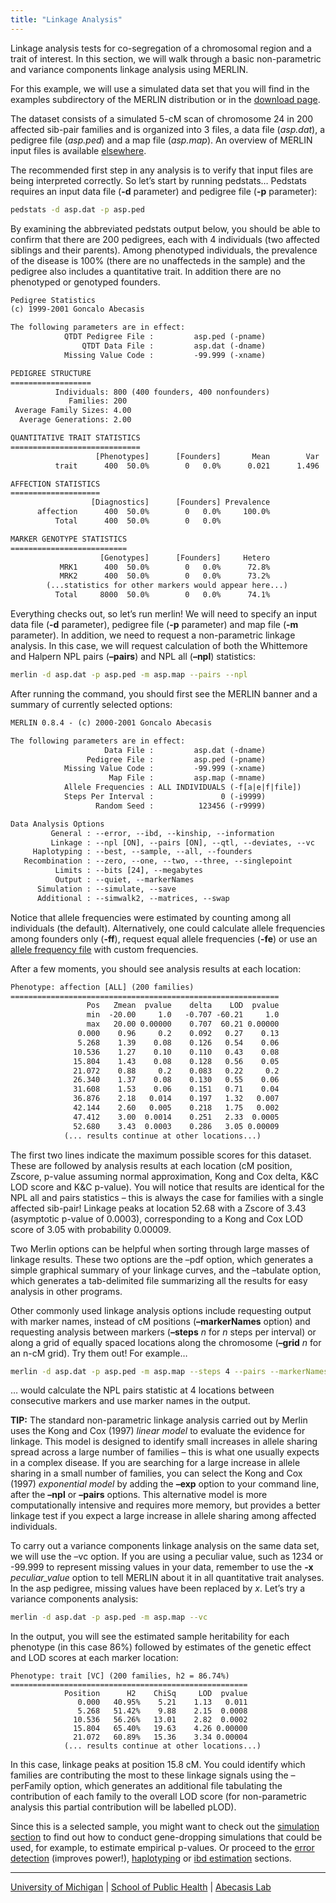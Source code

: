 ```yaml
---
title: "Linkage Analysis"
---
```


Linkage analysis tests for co-segregation of a chromosomal region and a trait of interest. In this section, we will walk through a basic non-parametric and variance components linkage analysis using MERLIN.

For this example, we will use a simulated data set that you will find in the examples subdirectory of the MERLIN distribution or in the [download page](../download/).

The dataset consists of a simulated 5-cM scan of chromosome 24 in 200 affected sib-pair families and is organized into 3 files, a data file (*asp.dat*), a pedigree file (*asp.ped*) and a map file (*asp.map*). An overview of MERLIN input files is available [elsewhere](input_files.qmd).

The recommended first step in any analysis is to verify that input files are being interpreted correctly. So let's start by running pedstats... Pedstats requires an input data file (**-d** parameter) and pedigree file (**-p** parameter):

```bash
pedstats -d asp.dat -p asp.ped
```

By examining the abbreviated pedstats output below, you should be able to confirm that there are 200 pedigrees, each with 4 individuals (two affected siblings and their parents). Among phenotyped individuals, the prevalence of the disease is 100% (there are no unaffecteds in the sample) and the pedigree also includes a quantitative trait. In addition there are no phenotyped or genotyped founders.

```txt
Pedigree Statistics
(c) 1999-2001 Goncalo Abecasis

The following parameters are in effect:
            QTDT Pedigree File :         asp.ped (-pname)
                QTDT Data File :         asp.dat (-dname)
            Missing Value Code :         -99.999 (-xname)

PEDIGREE STRUCTURE
==================
          Individuals: 800 (400 founders, 400 nonfounders)
             Families: 200
 Average Family Sizes: 4.00
  Average Generations: 2.00

QUANTITATIVE TRAIT STATISTICS
=============================
                   [Phenotypes]      [Founders]       Mean        Var
          trait      400  50.0%        0   0.0%      0.021      1.496

AFFECTION STATISTICS
====================
                  [Diagnostics]      [Founders] Prevalence
      affection      400  50.0%        0   0.0%     100.0%
          Total      400  50.0%        0   0.0%

MARKER GENOTYPE STATISTICS
==========================
                    [Genotypes]      [Founders]     Hetero
           MRK1      400  50.0%        0   0.0%      72.8%
           MRK2      400  50.0%        0   0.0%      73.2%
        (...statistics for other markers would appear here...)
          Total     8000  50.0%        0   0.0%      74.1%
```

Everything checks out, so let's run merlin! We will need to specify an input data file (**-d** parameter), pedigree file (**-p** parameter) and map file (**-m** parameter). In addition, we need to request a non-parametric linkage analysis. In this case, we will request calculation of both the Whittemore and Halpern NPL pairs (**--pairs**) and NPL all (**--npl**) statistics:

```bash
merlin -d asp.dat -p asp.ped -m asp.map --pairs --npl
```

After running the command, you should first see the MERLIN banner and a summary of currently selected options:

```txt
MERLIN 0.8.4 - (c) 2000-2001 Goncalo Abecasis

The following parameters are in effect:
                     Data File :         asp.dat (-dname)
                 Pedigree File :         asp.ped (-pname)
            Missing Value Code :         -99.999 (-xname)
                      Map File :         asp.map (-mname)
            Allele Frequencies : ALL INDIVIDUALS (-f[a|e|f|file])
            Steps Per Interval :               0 (-i9999)
                   Random Seed :          123456 (-r9999)

Data Analysis Options
         General : --error, --ibd, --kinship, --information
         Linkage : --npl [ON], --pairs [ON], --qtl, --deviates, --vc
     Haplotyping : --best, --sample, --all, --founders
   Recombination : --zero, --one, --two, --three, --singlepoint
          Limits : --bits [24], --megabytes
          Output : --quiet, --markerNames
      Simulation : --simulate, --save
      Additional : --simwalk2, --matrices, --swap
```

Notice that allele frequencies were estimated by counting among all individuals (the default). Alternatively, one could calculate allele frequencies among founders only (**-ff**), request equal allele frequencies (**-fe**) or use an [allele frequency file](input_files.qmd#freqfile) with custom frequencies.

After a few moments, you should see analysis results at each location:

```txt
Phenotype: affection [ALL] (200 families)
============================================================
                 Pos   Zmean  pvalue    delta    LOD  pvalue
                 min  -20.00     1.0   -0.707 -60.21     1.0
                 max   20.00 0.00000    0.707  60.21 0.00000
               0.000    0.96     0.2    0.092   0.27    0.13
               5.268    1.39    0.08    0.126   0.54    0.06
              10.536    1.27    0.10    0.110   0.43    0.08
              15.804    1.43    0.08    0.128   0.56    0.05
              21.072    0.88     0.2    0.083   0.22     0.2
              26.340    1.37    0.08    0.130   0.55    0.06
              31.608    1.53    0.06    0.151   0.71    0.04
              36.876    2.18   0.014    0.197   1.32   0.007
              42.144    2.60   0.005    0.218   1.75   0.002
              47.412    3.00  0.0014    0.251   2.33  0.0005
              52.680    3.43  0.0003    0.286   3.05 0.00009
            (... results continue at other locations...)
```

The first two lines indicate the maximum possible scores for this dataset. These are followed by analysis results at each location (cM position, Zscore, p-value assuming normal approximation, Kong and Cox delta, K&C LOD score and K&C p-value). You will notice that results are identical for the NPL all and pairs statistics -- this is always the case for families with a single affected sib-pair! Linkage peaks at location 52.68 with a Zscore of 3.43 (asymptotic p-value of 0.0003), corresponding to a Kong and Cox LOD score of 3.05 with probability 0.00009.

Two Merlin options can be helpful when sorting through large masses of linkage results. These two options are the --pdf option, which generates a simple graphical summary of your linkage curves, and the --tabulate option, which generates a tab-delimited file summarizing all the results for easy analysis in other programs.

Other commonly used linkage analysis options include requesting output with marker names, instead of cM positions (**--markerNames** option) and requesting analysis between markers (**--steps** *n* for *n* steps per interval) or along a grid of equally spaced locations along the chromosome (**--grid** *n* for an n-cM grid). Try them out! For example...

```bash
merlin -d asp.dat -p asp.ped -m asp.map --steps 4 --pairs --markerNames
```

... would calculate the NPL pairs statistic at 4 locations between consecutive markers and use marker names in the output.

**TIP:** The standard non-parametric linkage analysis carried out by Merlin uses the Kong and Cox (1997) *linear model* to evaluate the evidence for linkage. This model is designed to identify small increases in allele sharing spread across a large number of families -- this is what one usually expects in a complex disease. If you are searching for a large increase in allele sharing in a small number of families, you can select the Kong and Cox (1997) *exponential model* by adding the **--exp** option to your command line, after the **--npl** or **--pairs** options. This alternative model is more computationally intensive and requires more memory, but provides a better linkage test if you expect a large increase in allele sharing among affected individuals.

To carry out a variance components linkage analysis on the same data set, we will use the --vc option. If you are using a peculiar value, such as 1234 or -99.999 to represent missing values in your data, remember to use the **-x** *peculiar_value* option to tell MERLIN about it in all quantitative trait analyses. In the asp pedigree, missing values have been replaced by *x*. Let's try a variance components analysis:

```bash
merlin -d asp.dat -p asp.ped -m asp.map --vc
```

In the output, you will see the estimated sample heritability for each phenotype (in this case 86%) followed by estimates of the genetic effect and LOD scores at each marker location:

```
Phenotype: trait [VC] (200 families, h2 = 86.74%)
=====================================================
            Position      H2    ChiSq     LOD  pvalue
               0.000   40.95%    5.21    1.13   0.011
               5.268   51.42%    9.88    2.15  0.0008
              10.536   56.26%   13.01    2.82  0.0002
              15.804   65.40%   19.63    4.26 0.00000
              21.072   60.89%   15.36    3.34 0.00004
            (... results continue at other locations...)
```

In this case, linkage peaks at position 15.8 cM. You could identify which families are contributing the most to these linkage signals using the --perFamily option, which generates an additional file tabulating the contribution of each family to the overall LOD score (for non-parametric analysis this partial contribution will be labelled pLOD).

Since this is a selected sample, you might want to check out the [simulation section](simulation.qmd) to find out how to conduct gene-dropping simulations that could be used, for example, to estimate empirical p-values. Or proceed to the [error detection](error.qmd) (improves power!), [haplotyping](haplotyping.qmd) or [ibd estimation](ibd.qmd) sections.

---

[University of Michigan](http://www.umich.edu/) | [School of Public Health](http://www.sph.umich.edu/) | [Abecasis Lab](http://csg-old.sph.umich.edu/abecasis/)
